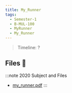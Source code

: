 ```yaml
---
title: My_Runner
tags:
  - Semester-1
  - B-MUL-100
  - MyRunner
  - My_Runner
---
```

> Timeline: ?


## Files 📂

:::note 2020 Subject and Files
- [my_runner.pdf](https://github.com/Studio-17/Epitech-Subjects/raw/main/Semester-1/B-MUL-100/MyRunner/My_Runner/my_runner.pdf)
:::

